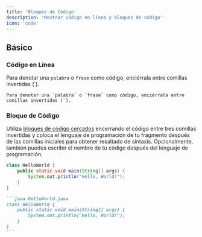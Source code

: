 ```yaml
---
title: 'Bloques de Código'
description: 'Mostrar código en línea y bloques de código'
icon: 'code'
---
```


## Básico

### Código en Línea

Para denotar una `palabra` o `frase` como código, enciérrala entre comillas invertidas (`).

```
Para denotar una `palabra` o `frase` como código, enciérrala entre comillas invertidas (`).
```

### Bloque de Código

Utiliza [bloques de código cercados](https://www.markdownguide.org/extended-syntax/#fenced-code-blocks) encerrando el código entre tres comillas invertidas y coloca el lenguaje de programación de tu fragmento después de las comillas iniciales para obtener resaltado de sintaxis. Opcionalmente, también puedes escribir el nombre de tu código después del lenguaje de programación.

```java HelloWorld.java
class HelloWorld {
    public static void main(String[] args) {
        System.out.println("Hello, World!");
    }
}
```

````md
```java HelloWorld.java
class HelloWorld {
    public static void main(String[] args) {
        System.out.println("Hello, World!");
    }
}
```
````